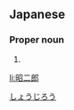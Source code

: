 ==Japanese==
{{ja-kanjitab|昭|二|郎}}

===Proper noun===
{{ja-pos|proper|しょうじろう}}

# {{given name|male|lang=ja}}

[[Category:Japanese male given names|しょうじろう]]

[[li:昭二郎]]